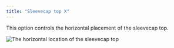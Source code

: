 ```yaml
---
title: "Sleevecap top X"
---
```



This option controls the horizontal placement of the sleevecap top.

![The horizontal location of the sleevecap top](./sleevecaptopfactorx.svg)

<Aboutsleevecap />

